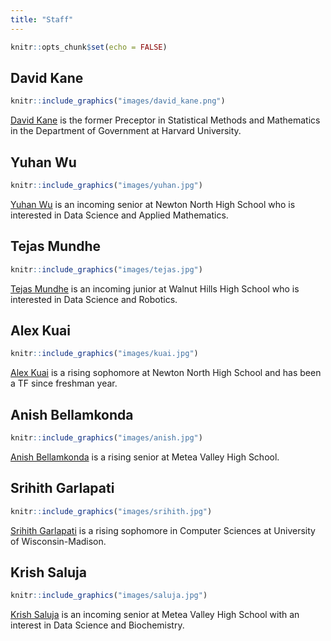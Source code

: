 ```yaml
---
title: "Staff"
---
```


```r
knitr::opts_chunk$set(echo = FALSE)
```


## David Kane

```r
knitr::include_graphics("images/david_kane.png")
```

[David Kane](https://www.davidkane.info) is the former Preceptor in Statistical Methods and Mathematics in the Department of Government at Harvard University.


## Yuhan Wu

```r
knitr::include_graphics("images/yuhan.jpg")
```

[Yuhan Wu](https://github.com/UhanWu) is an incoming senior at Newton North High School who is interested in Data Science and Applied Mathematics.

## Tejas Mundhe

<!-- There is something weird, I think, about this photo. It always shows up when I build it locally. But, once pushed to the web, it is fine. -->

```r
knitr::include_graphics("images/tejas.jpg")
```

[Tejas Mundhe](https://github.com/TejasMundhe) is an incoming junior at Walnut Hills High School who is interested in Data Science and Robotics.

## Alex Kuai

```r
knitr::include_graphics("images/kuai.jpg")
```

[Alex Kuai](https://github.com/AlexKuaiR) is a rising sophomore at Newton North High School and has been a TF since freshman year.

## Anish Bellamkonda

```r
knitr::include_graphics("images/anish.jpg")
```

[Anish Bellamkonda](https://github.com/SplashyZues5197) is a rising senior at Metea Valley High School.


## Srihith Garlapati

```r
knitr::include_graphics("images/srihith.jpg")
```

[Srihith Garlapati](https://github.com/srihithg) is a rising sophomore in Computer Sciences at University of Wisconsin-Madison.


## Krish Saluja

```r
knitr::include_graphics("images/saluja.jpg")
```

[Krish Saluja](https://github.com/thekrishsaluja) is an incoming senior at Metea Valley High School with an interest in Data Science and Biochemistry.



<!-- ## Miriam Heiss -->

<!-- ```{r, out.width = "50%"} -->
<!-- knitr::include_graphics("images/miriam.jpg") -->
<!-- ``` -->

<!-- [Miriam Heiss](https://github.com/miriamheiss) is a 8th grader (homeschooled), organist of 5 years, and amateur Data Scientist. -->

<!-- ## Felix Cai -->

<!-- ```{r, out.width ="50%"} -->
<!-- knitr::include_graphics("images/cai.jpg") -->
<!-- ``` -->

<!-- [Felix Cai](https://github.com/FelixCai525) is a second year Medical Sciences student at Western University. -->




<!-- ## Stephanie Saab -->

<!-- ```{r saab, out.width ="50%"} -->
<!-- knitr::include_graphics("images/saab.jpg") -->
<!-- ``` -->

<!-- [Stephanie Saab](https://github.com/AM-lmn) is a second year student at the University of Toronto. -->





<!-- ## Arghayan Jeiyasarangkan -->

<!-- ```{r arghayan, out.width ="50%"} -->
<!-- knitr::include_graphics("images/arghayan.png") -->
<!-- ``` -->

<!-- Arghayan Jeiyasarangkan is an upcoming sophomore at the University Of Ottawa studying biomedical science in French Immersion. -->

<!-- ## Jackson Roe -->

<!-- ```{r roe, out.width ="50%"} -->
<!-- knitr::include_graphics("images/roe.png") -->
<!-- ``` -->

<!-- Jackson Roe is a rising senior at Dublin Coffman High School. -->

